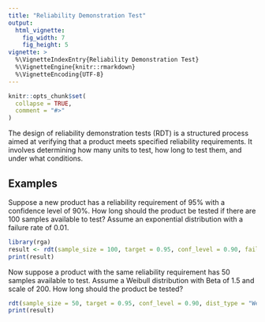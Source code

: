 ```yaml
---
title: "Reliability Demonstration Test"
output:
  html_vignette:
    fig_width: 7
    fig_height: 5
vignette: >
  %\VignetteIndexEntry{Reliability Demonstration Test}
  %\VignetteEngine{knitr::rmarkdown}
  %\VignetteEncoding{UTF-8}
---
```


```r
knitr::opts_chunk$set(
  collapse = TRUE,
  comment = "#>"
)
```

The design of reliability demonstration tests (RDT) is a structured process aimed at verifying that a product meets specified reliability requirements. It involves determining how many units to test, how long to test them, and under what conditions.

## Examples

Suppose a new product has a reliability requirement of 95% with a confidence level of 90%. How long should the product be tested if there are 100 samples available to test? Assume an exponential distribution with a failure rate of 0.01. 

```r
library(rga)
result <- rdt(sample_size = 100, target = 0.95, conf_level = 0.90, failure_rate = 0.01, dist_type = "exponential")
print(result)
```

Now suppose a product with the same reliability requirement has 50 samples available to test. Assume a Weibull distribution with Beta of 1.5 and scale of 200. How long should the product be tested?

```r
rdt(sample_size = 50, target = 0.95, conf_level = 0.90, dist_type = "Weibull", shape = 1.5, scale = 200, plot = TRUE)
print(result)
```
